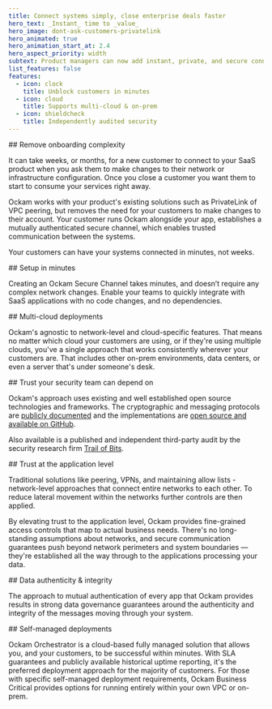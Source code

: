 ```yaml
---
title: Connect systems simply, close enterprise deals faster
hero_text: _Instant_ time to _value_
hero_image: dont-ask-customers-privatelink
hero_animated: true
hero_animation_start_at: 2.4
hero_aspect_priority: width
subtext: Product managers can now add instant, private, and secure connections to enterprise products.
list_features: false
features:
  - icon: clock
    title: Unblock customers in minutes
  - icon: cloud
    title: Supports multi-cloud & on-prem
  - icon: shieldcheck
    title: Independently audited security
---
```


<SideBySidePanel textOrientation="left" image="simplified-saas-connectivity" animate startAt={0}>
## Remove onboarding complexity

It can take weeks, or months, for a new customer to connect to your SaaS product when you ask them to
make changes to their network or infrastructure configuration. Once you close a customer you want them to 
start to consume your services right away. 

Ockam works with your product's existing solutions such as PrivateLink of VPC 
peering, but removes the need for your customers to make changes to their account. 
Your customer runs Ockam alongside your app, establishes a mutually authenticated secure 
channel, which enables trusted communication between the systems.

Your customers can have your systems connected in minutes, not weeks.
</SideBySidePanel>

<SideBySidePanel textOrientation="right" image="minutes-to-setup">
## Setup in minutes

Creating an Ockam Secure Channel takes minutes, and doesn’t require any complex network changes. 
Enable your teams to quickly integrate with SaaS applications with no code changes, and no dependencies.

</SideBySidePanel>

<SideBySidePanel textOrientation="left" image="multicloud">
## Multi-cloud deployments

Ockam's agnostic to network-level and cloud-specific features. That means no 
matter which cloud your customers are using, or if they're using multiple 
clouds, you've a single approach that works consistently wherever your customers
are. That includes other on-prem environments, data centers, or even a server 
that's under someone's desk.
</SideBySidePanel>

<SideBySidePanel textOrientation="right" image="five-stars">
## Trust your security team can depend on

Ockam's approach uses existing and well established open source
technologies and frameworks. The cryptographic and messaging protocols are 
[publicly documented](https://docs.ockam.io/reference/protocols) and
the implementations are 
[open source and available on GitHub](https://github.com/build-trust/ockam).

Also available is a published and independent third-party audit by
the security research firm [Trail of Bits](https://www.trailofbits.com).
</SideBySidePanel>

<SideBySidePanel textOrientation="left" image="app-level">
## Trust at the application level

Traditional solutions like peering, VPNs, and maintaining allow lists - 
network-level approaches that connect entire networks to each other. To reduce
lateral movement within the networks further controls are then applied. 

By elevating trust to the application level, Ockam provides
fine-grained access controls that map to actual business needs. There's no long-standing
assumptions about networks, and secure communication guarantees 
push beyond network perimeters and system boundaries &mdash; they're
established all the way through to the applications processing your data. 

</SideBySidePanel>

<SideBySidePanel textOrientation="right" image="guaranteed-authenticity">
## Data authenticity & integrity

The approach to mutual authentication of every app that Ockam provides results
in strong data governance guarantees around the authenticity and integrity of 
the messages moving through your system. 
</SideBySidePanel>

<SideBySidePanel textOrientation="left" image="cloud-on-prem">
## Self-managed deployments

Ockam Orchestrator is a cloud-based fully managed solution that allows you,
and your customers, to be successful within minutes. With SLA guarantees and
publicly available historical uptime reporting, it's the preferred deployment
approach for the majority of customers. For those with specific self-managed 
deployment requirements, Ockam Business Critical provides options for running
entirely within your own VPC or on-prem.
</SideBySidePanel>

